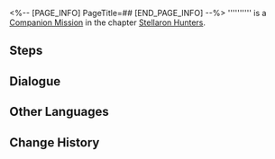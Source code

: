 <%-- [PAGE_INFO]
PageTitle=##
[END_PAGE_INFO] --%>
{{Stub|Dialogue.}}
{{Mission Infobox
|id            = 6020202
|title         = 
|image         = <!--Mission .png-->
|type          = Companion
|event_name    = 
|chapter       = Stellaron Hunters (Companion Mission Chapter)
|requirements  = [[Trailblaze Mission]] ''[[A Dragon Gallant, Its Ocean Distant]]'' completed
|summary       = <!--official mission summary from Fate's Atlas-->
|characters    = Trailblazer
|startLocation = [[The Xianzhou Luofu]] - [[Divination Commission]]
|world         = The Xianzhou Luofu
|area          = Divination Commission
|prev          = 
|next          = 
|rewards       = 
}}
'''''''''' is a [[Companion Mission]] in the chapter [[Stellaron Hunters (Companion Mission Chapter)|Stellaron Hunters]].

==Steps==


<!--
==Gameplay Notes==

--><!--
==Trial Character==

-->
==Dialogue==
{{Stub Dialogue}}

{{Dialogue End}}

==Other Languages==
{{Other Languages
|en   = 
|zhs  = 
|zht  = 
|ja   = 
|ko   = 
|es   = 
|fr   = 
|ru   = 
|th   = 
|vi   = 
|de   = 
|id   = 
|pt   = 
}}

==Change History==
{{Change History|1.2}}
